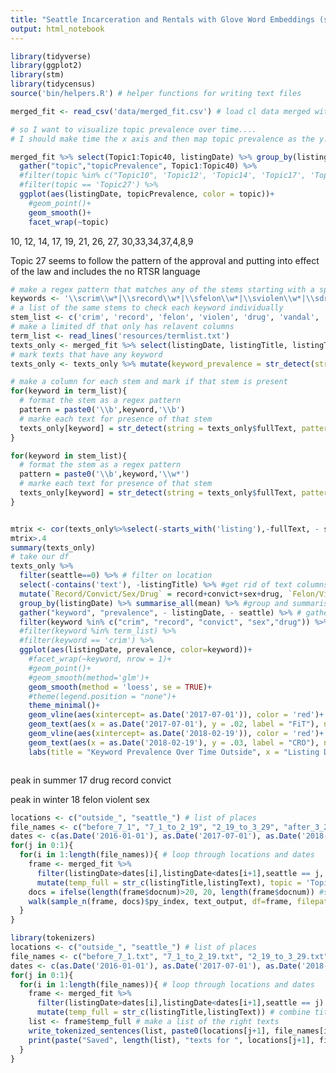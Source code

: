 ```yaml
---
title: "Seattle Incarceration and Rentals with Glove Word Embeddings (sirGloVE)"
output: html_notebook
---
```


```r
library(tidyverse)
library(ggplot2)
library(stm)
library(tidycensus)
source('bin/helpers.R') # helper functions for writing text files
```

```r
merged_fit <- read_csv('data/merged_fit.csv') # load cl data merged with topic proportions
```


```r
# so I want to visualize topic prevalence over time....
# I should make time the x axis and then map topic prevalence as the y... take the average for each date and plot it as a dot?

merged_fit %>% select(Topic1:Topic40, listingDate) %>% group_by(listingDate) %>% summarise_all(mean) %>%
  gather("topic","topicPrevalence", Topic1:Topic40) %>% 
  #filter(topic %in% c("Topic10", 'Topic12', 'Topic14', 'Topic17', 'Topic19', 'Topic21', 'Topic26', 'Topic27', 'Topic30','Topic33','Topic34','Topic37','Topic4','Topic8','Topic9')) %>%
  #filter(topic == 'Topic27') %>%
  ggplot(aes(listingDate, topicPrevalence, color = topic))+
    #geom_point()+
    geom_smooth()+
    facet_wrap(~topic)

```
10, 12, 14, 17, 19, 21, 26, 27, 30,33,34,37,4,8,9

Topic 27 seems to follow the pattern of the approval and putting into effect of the law and includes the no RTSR language

```r
# make a regex pattern that matches any of the stems starting with a space
keywords <- '\\scrim\\w*|\\srecord\\w*|\\sfelon\\w*|\\sviolen\\w*|\\sdrug\\w*|\\svandal\\w*|\\ssex\\w*|\\sassault\\w*|\\sconvict\\w*|\\sprior\\w*'
# a list of the same stems to check each keyword individually
stem_list <- c('crim', 'record', 'felon', 'violen', 'drug', 'vandal', 'sex', 'assault', 'convict', 'prior', 'evict', 'safe','secur')
# make a limited df that only has relavent columns
term_list <- read_lines('resources/termlist.txt')
texts_only <- merged_fit %>% select(listingDate, listingTitle, listingText, seattle) %>% mutate(fullText = paste(listingTitle, listingText))
# mark texts that have any keyword
texts_only <- texts_only %>% mutate(keyword_prevalence = str_detect(string = fullText, pattern = regex(keywords, ignore_case = TRUE)))

# make a column for each stem and mark if that stem is present
for(keyword in term_list){
  # format the stem as a regex pattern
  pattern = paste0('\\b',keyword,'\\b')
  # marke each text for presence of that stem
  texts_only[keyword] = str_detect(string = texts_only$fullText, pattern = regex(pattern, ignore_case = TRUE))
}

for(keyword in stem_list){
  # format the stem as a regex pattern
  pattern = paste0('\\b',keyword,'\\w*')
  # marke each text for presence of that stem
  texts_only[keyword] = str_detect(string = texts_only$fullText, pattern = regex(pattern, ignore_case = TRUE))
}


mtrix <- cor(texts_only%>%select(-starts_with('listing'),-fullText, - seattle))
mtrix>.4
summary(texts_only)
# take our df
texts_only %>%
  filter(seattle==0) %>% # filter on location
  select(-contains('text'), -listingTitle) %>% #get rid of text columns
  mutate(`Record/Convict/Sex/Drug` = record+convict+sex+drug, `Felon/Violen` = felon+violen) %>% #group some cols
  group_by(listingDate) %>% summarise_all(mean) %>% #group and summarise
  gather("keyword", "prevalence", - listingDate, - seattle) %>% # gather the keywords
  filter(keyword %in% c("crim", "record", "convict", "sex","drug")) %>%
  #filter(keyword %in% term_list) %>%
  #filter(keyword == 'crim') %>%
  ggplot(aes(listingDate, prevalence, color=keyword))+
    #facet_wrap(~keyword, nrow = 1)+
    #geom_point()+
    #geom_smooth(method='glm')+
    geom_smooth(method = 'loess', se = TRUE)+
    #theme(legend.position = "none")+
    theme_minimal()+
    geom_vline(aes(xintercept= as.Date('2017-07-01')), color = 'red')+
    geom_text(aes(x = as.Date('2017-07-01'), y = .02, label = "FiT"), nudge_x = 18)+
    geom_vline(aes(xintercept= as.Date('2018-02-19')), color = 'red')+
    geom_text(aes(x = as.Date('2018-02-19'), y = .03, label = "CRO"), nudge_x = 20)+
    labs(title = "Keyword Prevalence Over Time Outside", x = "Listing Date", y = "Proportion of texts including keyword")



```

peak in summer 17
drug
record
convict

peak in winter 18
felon
violent
sex

```r
locations <- c("outside_", "seattle_") # list of places
file_names <- c("before_7_1", "7_1_to_2_19", "2_19_to_3_29", "after_3_29") # of file names
dates <- c(as.Date('2016-01-01'), as.Date('2017-07-01'), as.Date('2018-02-19'), as.Date('2018-10-10')) # of datas
for(j in 0:1){
  for(i in 1:length(file_names)){ # loop through locations and dates
    frame <- merged_fit %>% 
      filter(listingDate>dates[i],listingDate<dates[i+1],seattle == j, Topic19>.2) %>% # grab the right texts
      mutate(temp_full = str_c(listingTitle,listingText), topic = 'Topic19')  #combine titles and text, append topic number
    docs = ifelse(length(frame$docnum)>20, 20, length(frame$docnum)) #sample up to 20 doduments
    walk(sample_n(frame, docs)$py_index, text_output, df=frame, filepath = paste0('output/text/extras/'), type = 'document', extra = TRUE) # use helper function ot make nicely formatted texts
  }
}
```

```r
library(tokenizers)
locations <- c("outside_", "seattle_") # list of places
file_names <- c("before_7_1.txt", "7_1_to_2_19.txt", "2_19_to_3_29.txt", "after_3_29.txt") # of file names
dates <- c(as.Date('2016-01-01'), as.Date('2017-07-01'), as.Date('2018-02-19'), as.Date('2018-03-29'), as.Date('2018-11-29')) # of dates
for(j in 0:1){
  for(i in 1:length(file_names)){ # loop through locations and dates
    frame <- merged_fit %>% 
      filter(listingDate>dates[i],listingDate<dates[i+1],seattle == j) %>% # grab the right texts
      mutate(temp_full = str_c(listingTitle,listingText)) # combine titles and text
    list <- frame$temp_full # make a list of the right texts
    write_tokenized_sentences(list, paste0(locations[j+1], file_names[i])) # helper function to save nicely
    print(paste("Saved", length(list), "texts for ", locations[j+1], file_names[i])) # log number of files
  }
}
```

